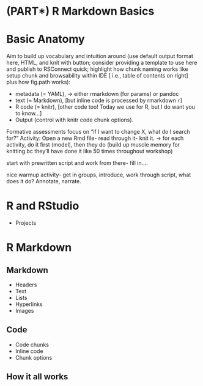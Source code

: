 # (PART\*) R Markdown Basics {-}


# Basic Anatomy

Aim to build up vocabulary and intuition around (use default output format here, HTML, and knit with button; consider providing a template to use here and publish to RSConnect quick; highlight how chunk naming works like setup chunk and browsability within IDE [ i.e., table of contents on right] plus how fig.path works): 

+ metadata (= YAML), → either rmarkdown (for params) or pandoc
+ text (= Markdown), [but inline code is processed by rmarkdown `r`]
+ R code (= knitr), [other code too! Today we use for R, but I do want you to know...]
+ Output (control with knitr code chunk options).

Formative assessments focus on "if I want to change X, what do I search for?"
Activity: Open a new Rmd file- read through it- knit it. → for each activity, do it first (model), then they do (build up muscle memory for knitting bc they’ll have done it like 50 times throughout workshop)

start with prewritten script and work from there- fill in....

nice warmup activity- get in groups, introduce, work through script, what does it do? Annotate, narrate.


# R and RStudio

+ Projects

# R Markdown

## Markdown

+ Headers
+ Text
+ Lists
+ Hyperlinks
+ Images

## Code

+ Code chunks
+ Inline code
+ Chunk options

## How it all works
